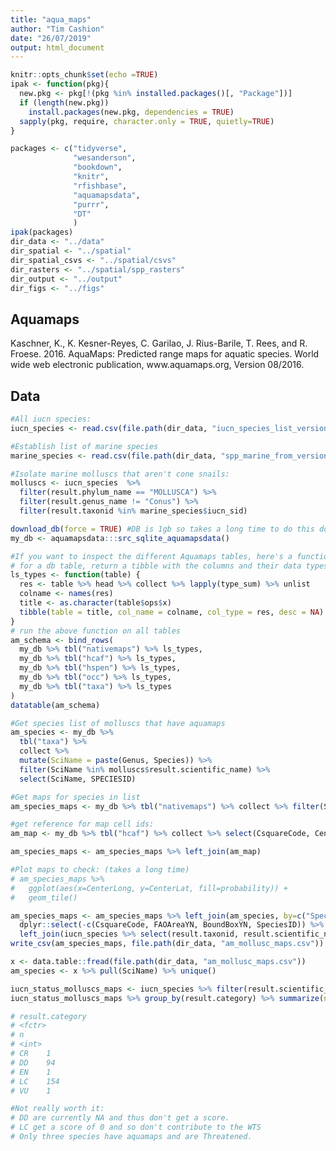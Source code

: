```yaml
---
title: "aqua_maps"
author: "Tim Cashion"
date: "26/07/2019"
output: html_document
---
```



```r
knitr::opts_chunk$set(echo =TRUE)
ipak <- function(pkg){
  new.pkg <- pkg[!(pkg %in% installed.packages()[, "Package"])]
  if (length(new.pkg)) 
    install.packages(new.pkg, dependencies = TRUE)
  sapply(pkg, require, character.only = TRUE, quietly=TRUE)
}

packages <- c("tidyverse", 
              "wesanderson",
              "bookdown",
              "knitr",
              "rfishbase", 
              "aquamapsdata",
              "purrr",
              "DT"  
              )
ipak(packages)
dir_data <- "../data"
dir_spatial <- "../spatial"
dir_spatial_csvs <- "../spatial/csvs"
dir_rasters <- "../spatial/spp_rasters"
dir_output <- "../output"
dir_figs <- "../figs"

```

## Aquamaps 
Kaschner, K., K. Kesner-Reyes, C. Garilao, J. Rius-Barile, T. Rees, and R. Froese. 2016. AquaMaps: Predicted range maps for aquatic species. World wide web electronic publication, www.aquamaps.org, Version 08/2016.

## Data
```r
#All iucn species:
iucn_species <- read.csv(file.path(dir_data, "iucn_species_list_version_2019-2.csv")) 

#Establish list of marine species
marine_species <- read.csv(file.path(dir_data, "spp_marine_from_version_2019-2.csv")) 

#Isolate marine molluscs that aren't cone snails:
molluscs <- iucn_species  %>% 
  filter(result.phylum_name == "MOLLUSCA") %>% 
  filter(result.genus_name != "Conus") %>% 
  filter(result.taxonid %in% marine_species$iucn_sid)

```


```r
download_db(force = TRUE) #DB is 1gb so takes a long time to do this download. 
my_db <- aquamapsdata:::src_sqlite_aquamapsdata()

#If you want to inspect the different Aquamaps tables, here's a function and code to do it:
# for a db table, return a tibble with the columns and their data types
ls_types <- function(table) {
  res <- table %>% head %>% collect %>% lapply(type_sum) %>% unlist
  colname <- names(res)
  title <- as.character(table$ops$x)
  tibble(table = title, col_name = colname, col_type = res, desc = NA)
}
# run the above function on all tables
am_schema <- bind_rows(
  my_db %>% tbl("nativemaps") %>% ls_types,
  my_db %>% tbl("hcaf") %>% ls_types,
  my_db %>% tbl("hspen") %>% ls_types,
  my_db %>% tbl("occ") %>% ls_types,
  my_db %>% tbl("taxa") %>% ls_types
)
datatable(am_schema)


```


```r
#Get species list of molluscs that have aquamaps
am_species <- my_db %>% 
  tbl("taxa") %>% 
  collect %>% 
  mutate(SciName = paste(Genus, Species)) %>% 
  filter(SciName %in% molluscs$result.scientific_name) %>% 
  select(SciName, SPECIESID) 

#Get maps for species in list
am_species_maps <- my_db %>% tbl("nativemaps") %>% collect %>% filter(SpeciesID %in% am_species$SPECIESID) 

#get reference for map cell ids:
am_map <- my_db %>% tbl("hcaf") %>% collect %>% select(CsquareCode, CenterLat, CenterLong, CellArea)

am_species_maps <- am_species_maps %>% left_join(am_map)

#Plot maps to check: (takes a long time)
# am_species_maps %>% 
#   ggplot(aes(x=CenterLong, y=CenterLat, fill=probability)) + 
#   geom_tile()

am_species_maps <- am_species_maps %>% left_join(am_species, by=c("SpeciesID"="SPECIESID")) %>% 
  dplyr::select(-c(CsquareCode, FAOAreaYN, BoundBoxYN, SpeciesID)) %>% 
  left_join(iucn_species %>% select(result.taxonid, result.scientific_name), by=c("SciName"="result.scientific_name"))
write_csv(am_species_maps, file.path(dir_data, "am_mollusc_maps.csv"))

```


```r
x <- data.table::fread(file.path(dir_data, "am_mollusc_maps.csv"))
am_species <- x %>% pull(SciName) %>% unique()

iucn_status_molluscs_maps <- iucn_species %>% filter(result.scientific_name %in% am_species)
iucn_status_molluscs_maps %>% group_by(result.category) %>% summarize(n=n())

# result.category
# <fctr>
# n
# <int>
# CR	1			
# DD	94			
# EN	1			
# LC	154			
# VU	1	

#Not really worth it:
# DD are currently NA and thus don't get a score.
# LC get a score of 0 and so don't contribute to the WTS 
# Only three species have aquamaps and are Threatened. 
```

